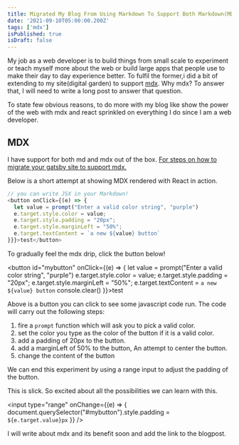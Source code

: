 ```yaml
---
title: Migrated My Blog From Using Markdown To Support Both Markdown(MD) and MarkdownX(MDX)
date: '2021-09-10T05:00:00.200Z'
tags: ['mdx']
isPublished: true
isDraft: false
---
```



My job as a web developer is to build things from small scale to experiment or teach myself more about the web or build large apps that people use to make their day to day experience better. To fulfil the former,i did a bit of extending to my site(digital garden) to support [mdx](https://mdxjs.com/). Why mdx? To answer that, I will need to write a long post to answer that question.

To state few obvious reasons, to do more with my blog like show the power of the web with mdx and react sprinkled on everything I do since I am a web developer.

## MDX

I have support for both md and mdx out of the box. [For steps on how to migrate your gatsby site to support mdx.](https://www.gatsbyjs.com/docs/how-to/routing/migrate-remark-to-mdx/)



Below is a short attempt at showing MDX rendered with React in action.

```js
// you can write JSX in your Markdown!
<button onClick={(e) => {
  let value = prompt("Enter a valid color string", "purple")
  e.target.style.color = value;
  e.target.style.padding = "20px";
  e.target.style.marginLeft = "50%";
  e.target.textContent = `a new ${value} button`
}}}>test</button>
```

To gradually feel the mdx drip, click the button below!

<button id="mybutton" onClick={(e) => {
  let value = prompt("Enter a valid color string", "purple")
  e.target.style.color = value;
  e.target.style.padding = "20px";
  e.target.style.marginLeft = "50%";
  e.target.textContent = `a new ${value} button`
  console.clear()
}}>test</button>

Above is a button you can click to see some javascript code run. The code will carry out the following steps:

1. fire a `prompt` function which will ask you to pick a valid color.
2. set the color you type as the color of the button if it is a valid color.
3. add a padding of 20px to the button.
4. add a marginLeft of 50% to the button, An attempt to center the button.
5. change the content of the button

We can end this experiment by using a range input to adjust the padding of the button.

This is slick. So excited about all the possibilities we can learn with this.

<input type="range" onChange={(e) => {
  document.querySelector("#mybutton").style.padding = `${e.target.value}px`
}} />

I will write about mdx and its benefit soon and add the link to the blogpost.
